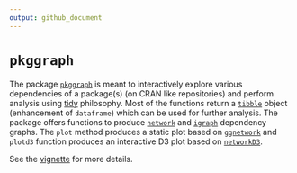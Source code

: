 ```yaml
---
output: github_document
---
```


# `pkggraph`

The package [`pkggraph`](https://cran.r-project.org/package=pkggraph) is meant to interactively explore various dependencies of a package(s) (on CRAN like repositories) and perform analysis using [tidy](http://tidyverse.org/) philosophy. Most of the functions return a [`tibble`](https://cran.r-project.org/package=tibble) object (enhancement of `dataframe`) which can be used for further analysis. The package offers functions to produce [`network`](https://cran.r-project.org/package=network) and [`igraph`](https://cran.r-project.org/package=igraph) dependency graphs. The `plot` method produces a static plot based on [`ggnetwork`](https://cran.r-project.org/package=ggnetwork) and `plotd3` function produces an interactive D3 plot based on [`networkD3`](https://cran.r-project.org/package=networkD3).

See the [vignette](https://rawcdn.githack.com/talegari/pkggraph/master/vignettes/Vignette_pkggraph.html) for more details.
